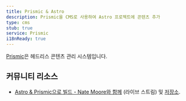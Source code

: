 ```yaml
---
title: Prismic & Astro
description: Prismic을 CMS로 사용하여 Astro 프로젝트에 콘텐츠 추가
type: cms
stub: true
service: Prismic
i18nReady: true
---
```


[Prismic](https://prismic.io/)은 헤드리스 콘텐츠 관리 시스템입니다.

## 커뮤니티 리소스

- [Astro & Prismic으로 빌드 - Nate Moore와 함께](https://www.youtube.com/watch?v=qFUfuDSLdxM) (라이브 스트림) 및 [저장소](https://github.com/natemoo-re/miles-of-code).
